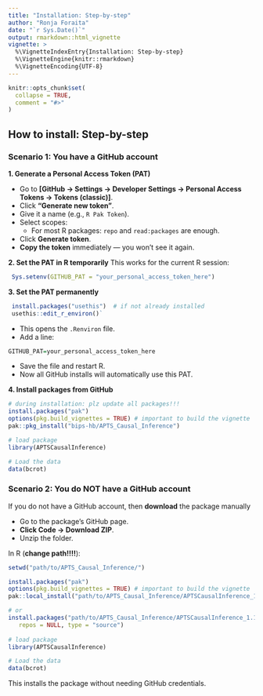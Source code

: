 ```yaml
---
title: "Installation: Step-by-step"
author: "Ronja Foraita"
date: "`r Sys.Date()`"
output: rmarkdown::html_vignette
vignette: >
  %\VignetteIndexEntry{Installation: Step-by-step}
  %\VignetteEngine{knitr::rmarkdown}
  %\VignetteEncoding{UTF-8}
---
```


```r
knitr::opts_chunk$set(
  collapse = TRUE,
  comment = "#>"
)
```


## **How to install: Step-by-step**

### **Scenario 1: You have a GitHub account**

**1. Generate a Personal Access Token (PAT)**

 + Go to **[GitHub → Settings → Developer Settings → Personal Access Tokens → Tokens (classic)]**.
 + Click **"Generate new token"**.
 + Give it a name (e.g., `R Pak Token`).
 + Select scopes:
   - For most R packages: `repo` and `read:packages` are enough.
 + Click **Generate token**.
 + **Copy the token** immediately — you won’t see it again.

**2. Set the PAT in R temporarily**
  This works for the current R session:
```R
 Sys.setenv(GITHUB_PAT = "your_personal_access_token_here")
```


**3. Set the PAT permanently**

```R
 install.packages("usethis")  # if not already installed
 usethis::edit_r_environ()`
```

  + This opens the `.Renviron` file.
  + Add a line:

```R
GITHUB_PAT=your_personal_access_token_here
```

  + Save the file and restart R.
  + Now all GitHub installs will automatically use this PAT.

**4. Install packages from GitHub**

```R
# during installation: plz update all packages!!!
install.packages("pak")
options(pkg.build_vignettes = TRUE) # important to build the vignette
pak::pkg_install("bips-hb/APTS_Causal_Inference")

# load package
library(APTSCausalInference)

# Load the data
data(bcrot)
```


### **Scenario 2: You do NOT have a GitHub account**

If you do not have a GitHub account, then **download** the package manually

  + Go to the package’s GitHub page.
  + **Click Code → Download ZIP**.
  + Unzip the folder.

In R (**change path!!!!**):
```R
setwd("path/to/APTS_Causal_Inference/")

install.packages("pak")
options(pkg.build_vignettes = TRUE) # important to build the vignette
pak::local_install("path/to/APTS_Causal_Inference/APTSCausalInference_1.1.0.tar.gz")

# or
install.packages("path/to/APTS_Causal_Inference/APTSCausalInference_1.1.0.tar.gz", 
   repos = NULL, type = "source")
 
# load package
library(APTSCausalInference)

# Load the data
data(bcrot)
```

This installs the package without needing GitHub credentials.
  


